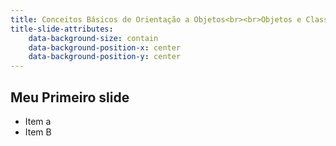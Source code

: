 ```yaml
---
title: Conceitos Básicos de Orientação a Objetos<br><br>Objetos e Classes
title-slide-attributes:
    data-background-size: contain
    data-background-position-x: center
    data-background-position-y: center
---
```

## Meu Primeiro slide

- Item a
- Item B
